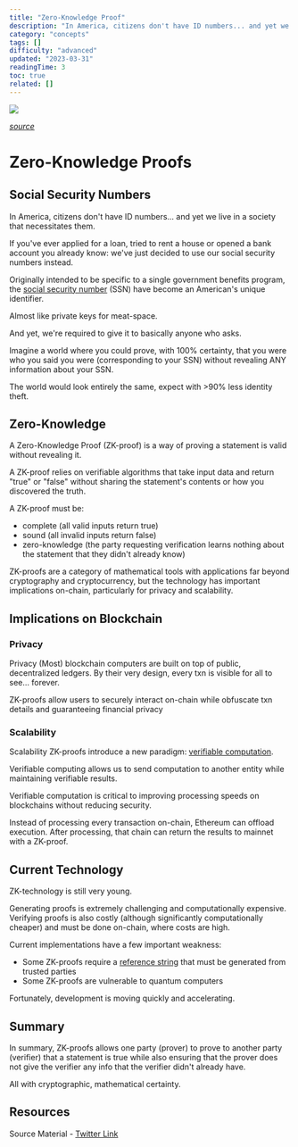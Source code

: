 ```yaml
---
title: "Zero-Knowledge Proof"
description: "In America, citizens don't have ID numbers... and yet we live in a society that necessitates them."
category: "concepts"
tags: []
difficulty: "advanced"
updated: "2023-03-31"
readingTime: 3
toc: true
related: []
---
```


![](/images/zk-proof-banner.jpeg)

[*source*](https://www.mangrovia.solutions/en/zero-knowledge-proof-how-it-works-and-why-its-important/)

# Zero-Knowledge Proofs

## Social Security Numbers

In America, citizens don't have ID numbers... and yet we live in a society that necessitates them. 

If you've ever applied for a loan, tried to rent a house or opened a bank account you already know: we've just decided to use our social security numbers instead.

Originally intended to be specific to a single government benefits program, the [social security number](https://en.wikipedia.org/wiki/Social_Security_number) (SSN) have become an American's unique identifier. 

Almost like private keys for meat-space. 

And yet, we're required to give it to basically anyone who asks.

Imagine a world where you could prove, with 100% certainty, that you were who you said you were (corresponding to your SSN) without revealing ANY information about your SSN. 

The world would look entirely the same, expect with >90% less identity theft.

## Zero-Knowledge

A Zero-Knowledge Proof (ZK-proof) is a way of proving a statement is valid without revealing it. 

A ZK-proof relies on verifiable algorithms that take input data and return "true" or "false" without sharing the statement's contents or how you discovered the truth.

A ZK-proof must be: 

*   complete (all valid inputs return true) 
*   sound (all invalid inputs return false) 
*   zero-knowledge (the party requesting verification learns nothing about the statement that they didn't already know)

ZK-proofs are a category of mathematical tools with applications far beyond cryptography and cryptocurrency, but the technology has important implications on-chain, particularly for privacy and scalability.

## Implications on Blockchain

### Privacy

Privacy (Most) blockchain computers are built on top of public, decentralized ledgers. By their very design, every txn is visible for all to see... forever.

ZK-proofs allow users to securely interact on-chain while obfuscate txn details and guaranteeing financial privacy

### Scalability

Scalability ZK-proofs introduce a new paradigm: [verifiable computation](https://en.wikipedia.org/wiki/Verifiable_computing). 

Verifiable computing allows us to send computation to another entity while maintaining verifiable results.

Verifiable computation is critical to improving processing speeds on blockchains without reducing security. 

Instead of processing every transaction on-chain, Ethereum can offload execution. After processing, that chain can return the results to mainnet with a ZK-proof.

## Current Technology

ZK-technology is still very young. 

Generating proofs is extremely challenging and computationally expensive. Verifying proofs is also costly (although significantly computationally cheaper) and must be done on-chain, where costs are high.

Current implementations have a few important weakness:

*   Some ZK-proofs require a [reference string](/concepts/pcs-trusted-setup) that must be generated from trusted parties
*   Some ZK-proofs are vulnerable to quantum computers

Fortunately, development is moving quickly and accelerating.

## Summary

In summary, ZK-proofs allows one party (prover) to prove to another party (verifier) that a statement is true while also ensuring that the prover does not give the verifier any info that the verifier didn't already have. 

All with cryptographic, mathematical certainty.

## Resources

Source Material - [Twitter Link](https://twitter.com/logarithmicrex/status/1569119846952235008)


